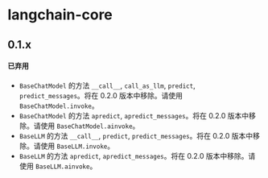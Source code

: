 # langchain-core

## 0.1.x

#### 已弃用

- `BaseChatModel` 的方法 `__call__`, `call_as_llm`, `predict`, `predict_messages`。将在 0.2.0 版本中移除。请使用 `BaseChatModel.invoke`。
- `BaseChatModel` 的方法 `apredict`, `apredict_messages`。将在 0.2.0 版本中移除。请使用 `BaseChatModel.ainvoke`。
- `BaseLLM` 的方法 `__call__`, `predict`, `predict_messages`。将在 0.2.0 版本中移除。请使用 `BaseLLM.invoke`。
- `BaseLLM` 的方法 `apredict`, `apredict_messages`。将在 0.2.0 版本中移除。请使用 `BaseLLM.ainvoke`。